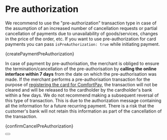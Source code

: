 
# Pre authorization

We recommend to use the "pre-authorization" transaction type in case of the assumption of an increased number of cancellation requests or partial cancellation of payments due to unavailability of goods/services, changes in the price of the order, etc.
If you want to use pre-authorization for card payments you can pass `isPreAuthorization: true` while initiating payment.


<CodeBlock language="jsx">{createPaymentPreAuthorization}</CodeBlock>

In case of payment by pre-authorisation, the merchant is obliged to ensure the termination/cancellation of the pre-authorisation by **calling the online interface within 7 days** from the date on which the pre-authorisation was made.
If the merchant performs a pre-authorisation transaction for the purpose of [registering the card for ComfortPay](/docs/libraries/node/v1/save_card), the transaction will not be cleared and will be released to the cardholder by the cardholder's bank within a few days.
We do not recommend making a subsequent reversal of this type of transaction. This is due to the authorization message containing all the information for a future recurring payment.
There is a risk that the customer's bank will not retain this information as part of the cancellation of the transaction.



<CodeBlock language="jsx">{confirmCancelPreAuthorization}</CodeBlock>




<Button label="See full API reference" link="/docs/api/cancel-payment-intent"/>
